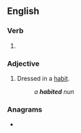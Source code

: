 ==English==

===Verb===
{{head|en|verb form}}

# {{en-past of|habit}}

===Adjective===
{{en-adj|-}}

# Dressed in a [[habit]].
#: ''a '''habited''' nun''

===Anagrams===
* {{anagrams|en|a=abdehit|Thebaid|abideth}}